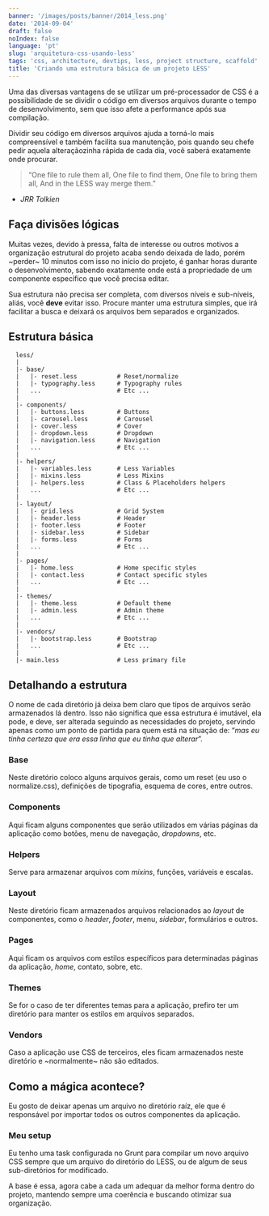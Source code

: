 ```yaml
---
banner: '/images/posts/banner/2014_less.png'
date: '2014-09-04'
draft: false
noIndex: false
language: 'pt'
slug: 'arquitetura-css-usando-less'
tags: 'css, architecture, devtips, less, project structure, scaffold'
title: 'Criando uma estrutura básica de um projeto LESS'
---
```


Uma das diversas vantagens de se utilizar um pré-processador de CSS é a possibilidade de se dividir o código em diversos arquivos durante o tempo de desenvolvimento, sem que isso afete a performance após sua compilação.

Dividir seu código em diversos arquivos ajuda a torná-lo mais compreensível e também facilita sua manutenção, pois quando seu chefe pedir aquela alteraçãozinha rápida de cada dia, você saberá exatamente onde procurar.

> “One file to rule them all,
> One file to find them,
> One file to bring them all,
> And in the LESS way merge them.”

- _JRR Tolkien_

## Faça divisões lógicas

Muitas vezes, devido à pressa, falta de interesse ou outros motivos a organização estrutural do projeto acaba sendo deixada de lado, porém ~perder~ 10 minutos com isso no início do projeto, é ganhar horas durante o desenvolvimento, sabendo exatamente onde está a propriedade de um componente específico que você precisa editar.

Sua estrutura não precisa ser completa, com diversos níveis e sub-níveis, aliás, você **deve** evitar isso. Procure manter uma estrutura simples, que irá facilitar a busca e deixará os arquivos bem separados e organizados.

## Estrutura básica

      less/
      |
      |- base/
      |   |- reset.less           # Reset/normalize
      |   |- typography.less      # Typography rules
      |   ...                     # Etc ...
      |
      |- components/
      |   |- buttons.less         # Buttons
      |   |- carousel.less        # Carousel
      |   |- cover.less           # Cover
      |   |- dropdown.less        # Dropdown
      |   |- navigation.less      # Navigation
      |   ...                     # Etc ...
      |
      |- helpers/
      |   |- variables.less       # Less Variables
      |   |- mixins.less          # Less Mixins
      |   |- helpers.less         # Class & Placeholders helpers
      |   ...                     # Etc ...
      |
      |- layout/
      |   |- grid.less            # Grid System
      |   |- header.less          # Header
      |   |- footer.less          # Footer
      |   |- sidebar.less         # Sidebar
      |   |- forms.less           # Forms
      |   ...                     # Etc ...
      |
      |- pages/
      |   |- home.less            # Home specific styles
      |   |- contact.less         # Contact specific styles
      |   ...                     # Etc ...
      |
      |- themes/
      |   |- theme.less           # Default theme
      |   |- admin.less           # Admin theme
      |   ...                     # Etc ...
      |
      |- vendors/
      |   |- bootstrap.less       # Bootstrap
      |   ...                     # Etc ...
      |
      |- main.less                # Less primary file

## Detalhando a estrutura

O nome de cada diretório já deixa bem claro que tipos de arquivos serão armazenados lá dentro. Isso não significa que essa estrutura é imutável, ela pode, e deve, ser alterada seguindo as necessidades do projeto, servindo apenas como um ponto de partida para quem está na situação de: “_mas eu tinha certeza que era essa linha que eu tinha que alterar_”.

### Base

Neste diretório coloco alguns arquivos gerais, como um reset (eu uso o normalize.css), definições de tipografia, esquema de cores, entre outros.

### Components

Aqui ficam alguns componentes que serão utilizados em várias páginas da aplicação como botões, menu de navegação, _dropdowns_, etc.

### Helpers

Serve para armazenar arquivos com _mixins_, funções, variáveis e escalas.

### Layout

Neste diretório ficam armazenados arquivos relacionados ao _layout_ de componentes, como o _header_, _footer_, menu, _sidebar_, formulários e outros.

### Pages

Aqui ficam os arquivos com estilos específicos para determinadas páginas da aplicação, _home_, contato, sobre, etc.

### Themes

Se for o caso de ter diferentes temas para a aplicação, prefiro ter um diretório para manter os estilos em arquivos separados.

### Vendors

Caso a aplicação use CSS de terceiros, eles ficam armazenados neste diretório e ~normalmente~ não são editados.

## Como a mágica acontece?

Eu gosto de deixar apenas um arquivo no diretório raíz, ele que é responsável por importar todos os outros componentes da aplicação.

### Meu setup

Eu tenho uma task configurada no Grunt para compilar um novo arquivo CSS sempre que um arquivo do diretório do LESS, ou de algum de seus sub-diretórios for modificado.

A base é essa, agora cabe a cada um adequar da melhor forma dentro do projeto, mantendo sempre uma coerência e buscando otimizar sua organização.
